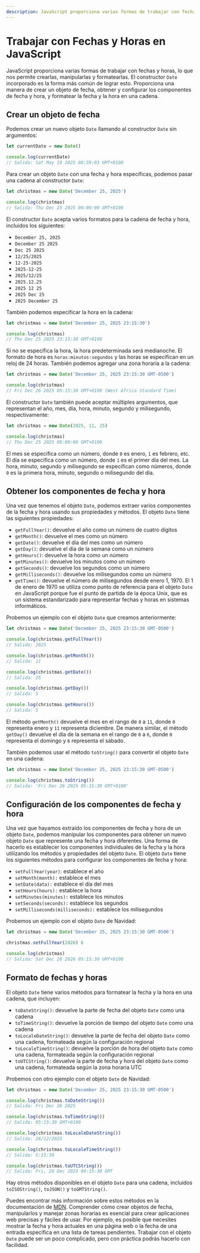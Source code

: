 ```yaml
---
description: JavaScript proporciona varias formas de trabajar con fechas y horas, lo que nos permite crearlas, manipularlas y formatearlas.
---
```


# Trabajar con Fechas y Horas en JavaScript

JavaScript proporciona varias formas de trabajar con fechas y horas, lo que nos permite crearlas, manipularlas y formatearlas. El constructor `Date` incorporado es la forma más común de lograr esto. Proporciona una manera de crear un objeto de fecha, obtener y configurar los componentes de fecha y hora, y formatear la fecha y la hora en una cadena.

## Crear un objeto de fecha

Podemos crear un nuevo objeto `Date` llamando al constructor `Date` sin argumentos:

```javascript filename="JavaScript"
let currentDate = new Date()

console.log(currentDate)
// Salida: Sat May 19 2025 08:59:03 GMT+0100
```

Para crear un objeto `Date` con una fecha y hora específicas, podemos pasar una cadena al constructor `Date`:

```javascript filename="JavaScript"
let christmas = new Date('December 25, 2025')

console.log(christmas)
// Salida: Thu Dec 25 2025 00:00:00 GMT+0100
```

El constructor `Date` acepta varios formatos para la cadena de fecha y hora, incluidos los siguientes:

- `December 25, 2025`
- `December 25 2025`
- `Dec 25 2025`
- `12/25/2025`
- `12-25-2025`
- `2025-12-25`
- `2025/12/25`
- `2025.12.25`
- `2025 12 25`
- `2025 Dec 25`
- `2025 December 25`

También podemos especificar la hora en la cadena:

```javascript filename="JavaScript"
let christmas = new Date('December 25, 2025 23:15:30')

console.log(christmas)
// Thu Dec 25 2025 23:15:30 GMT+0100
```

Si no se especifica la hora, la hora predeterminada será medianoche. El formato de hora es `horas:minutos:segundos` y las horas se especifican en un reloj de 24 horas. También podemos agregar una zona horaria a la cadena:

```javascript filename="JavaScript"
let christmas = new Date('December 25, 2025 23:15:30 GMT-0500')

console.log(christmas)
// Fri Dec 26 2025 05:15:30 GMT+0100 (West Africa Standard Time)
```

El constructor `Date` también puede aceptar múltiples argumentos, que representan el año, mes, día, hora, minuto, segundo y milisegundo, respectivamente:

```javascript filename="JavaScript"
let christmas = new Date(2025, 11, 25)

console.log(christmas)
// Thu Dec 25 2025 00:00:00 GMT+0100
```

El mes se especifica como un número, donde `0` es enero, `1` es febrero, etc. El día se especifica como un número, donde `1` es el primer día del mes. La hora, minuto, segundo y milisegundo se especifican como números, donde `0` es la primera hora, minuto, segundo o milisegundo del día.

## Obtener los componentes de fecha y hora

Una vez que tenemos el objeto `Date`, podemos extraer varios componentes de la fecha y hora usando sus propiedades y métodos. El objeto `Date` tiene las siguientes propiedades:

- `getFullYear()`: devuelve el año como un número de cuatro dígitos
- `getMonth()`: devuelve el mes como un número
- `getDate()`: devuelve el día del mes como un número
- `getDay()`: devuelve el día de la semana como un número
- `getHours()`: devuelve la hora como un número
- `getMinutes()`: devuelve los minutos como un número
- `getSeconds()`: devuelve los segundos como un número
- `getMilliseconds()`: devuelve los milisegundos como un número
- `getTime()`: devuelve el número de milisegundos desde enero 1, 1970. El 1 de enero de 1970 se utiliza como punto de referencia para el objeto `Date` en JavaScript porque fue el punto de partida de la época Unix, que es un sistema estandarizado para representar fechas y horas en sistemas informáticos.

Probemos un ejemplo con el objeto `Date` que creamos anteriormente:

```javascript filename="JavaScript"
let christmas = new Date('December 25, 2025 23:15:30 GMT-0500')

console.log(christmas.getFullYear())
// Salida: 2025

console.log(christmas.getMonth())
// Salida: 11

console.log(christmas.getDate())
// Salida: 25

console.log(christmas.getDay())
// Salida: 5

console.log(christmas.getHours())
// Salida: 5
```

El método `getMonth()` devuelve el mes en el rango de `0` a `11`, donde `0` representa enero y `11` representa diciembre. De manera similar, el método `getDay()` devuelve el día de la semana en el rango de `0` a `6`, donde `0` representa el domingo y `6` representa el sábado.

También podemos usar el método `toString()` para convertir el objeto `Date` en una cadena:

```javascript filename="JavaScript"
let christmas = new Date('December 25, 2025 23:15:30 GMT-0500')

console.log(christmas.toString())
// Salida: 'Fri Dec 26 2025 05:15:30 GMT+0100'
```

## Configuración de los componentes de fecha y hora

Una vez que hayamos extraído los componentes de fecha y hora de un objeto `Date`, podemos manipular los componentes para obtener un nuevo objeto `Date` que represente una fecha y hora diferentes. Una forma de hacerlo es establecer los componentes individuales de la fecha y la hora utilizando los métodos y propiedades del objeto `Date`. El objeto `Date` tiene los siguientes métodos para configurar los componentes de fecha y hora:

- `setFullYear(year)`: establece el año
- `setMonth(month):` establece el mes
- `setDate(data):` establece el día del mes
- `setHours(hours):` establece la hora
- `setMinutes(minutes):` establece los minutos
- `setSeconds(seconds):` establece los segundos
- `setMilliseconds(milliseconds):` establece los milisegundos

Probemos un ejemplo con el objeto `Date` de Navidad:

```javascript filename="JavaScript"
let christmas = new Date('December 25, 2025 23:15:30 GMT-0500')

christmas.setFullYear(2026) 6

console.log(christmas)
// Salida: Sat Dec 26 2026 05:15:30 GMT+0100
```

## Formato de fechas y horas

El objeto `Date` tiene varios métodos para formatear la fecha y la hora en una cadena, que incluyen:

- `toDateString()`: devuelve la parte de fecha del objeto `Date` como una cadena
- `toTimeString()`: devuelve la porción de tiempo del objeto `Date` como una cadena
- `toLocaleDateString()`: devuelve la parte de fecha del objeto `Date` como una cadena, formateada según la configuración regional
- `toLocaleTimeString()`: devuelve la porción de hora del objeto `Date` como una cadena, formateada según la configuración regional
- `toUTCString()`: devuelve la parte de fecha y hora del objeto `Date` como una cadena, formateada según la zona horaria UTC

Probemos con otro ejemplo con el objeto `Date` de Navidad:

```javascript filename="JavaScript"
let christmas = new Date('December 25, 2025 23:15:30 GMT-0500')

console.log(christmas.toDateString())
// Salida: Fri Dec 26 2025

console.log(christmas.toTimeString())
// Salida: 05:15:30 GMT+0100

console.log(christmas.toLocaleDateString())
// Salida: 26/12/2025

console.log(christmas.toLocaleTimeString())
// Salida: 5:15:30

console.log(christmas.toUTCString())
// Salida: Fri, 26 Dec 2025 04:15:30 GMT
```

Hay otros métodos disponibles en el objeto `Date` para una cadena, incluidos `toISOString()`, `toJSON()` y `toGMTString()`. 

Puedes encontrar más información sobre estos métodos en la documentación de [MDN](https://developer.mozilla.org/es/docs/Web/JavaScript/Reference/Global_Objects/Date). Comprender cómo crear objetos de fecha, manipularlos y manejar zonas horarias es esencial para crear aplicaciones web precisas y fáciles de usar. Por ejemplo, es posible que necesites mostrar la fecha y hora actuales en una página web o la fecha de una entrada específica en una lista de tareas pendientes. Trabajar con el objeto `Date` puede ser un poco complicado, pero con práctica podrás hacerlo con facilidad.